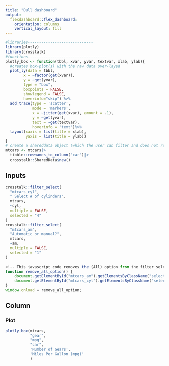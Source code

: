 ```yaml
---
title: "Dull dashboard"
output: 
  flexdashboard::flex_dashboard:
    orientation: columns
    vertical_layout: fill
---
```


```r
#libraries-----------------------------
library(plotly)
library(crosstalk)
#functions-----------------------------------
plotly_box <- function(tbbl, xvar, yvar, textvar, xlab, ylab){
  #creates box-plot(s) with the raw data over-layed
  plot_ly(data = tbbl, 
        x = ~factor(get(xvar)), 
        y = ~get(yvar), 
        type = "box", 
        boxpoints = FALSE, 
        showlegend = FALSE,
        hoverinfo="skip") %>%
  add_trace(type = 'scatter', 
            mode = 'markers', 
            x = ~jitter(get(xvar), amount = .1), 
            y = ~get(yvar),
            text = ~get(textvar),
            hoverinfo = 'text')%>%
  layout(xaxis = list(title = xlab),
         yaxis = list(title = ylab))
}
# create a shareddata object (which the user can filter and does not require shiny... it is dull.
mtcars <- mtcars|>
  tibble::rownames_to_column("car")|> 
  crosstalk::SharedData$new() 
```

Inputs {.sidebar data-width=250}
-----------------------------------------------

```r
crosstalk::filter_select(
  "mtcars_cyl",
  " Select # of cylinders",
  mtcars,
  ~cyl,
  multiple = FALSE,
  selected = "4"
)
crosstalk::filter_select(
  "mtcars_am",
  "Automatic or manual?",
  mtcars,
  ~am,
  multiple = FALSE,
  selected = "1"
)
```

```js
<!-- This javascript code removes the (All) option from the filter_selects... for each filter you add, need to do the same. -->
function remove_all_option() {
    document.getElementById("mtcars_am").getElementsByClassName("selectized")[0].selectize.removeOption("");
    document.getElementById("mtcars_cyl").getElementsByClassName("selectized")[0].selectize.removeOption("");
}
window.onload = remove_all_option;
```

Column {data-width=700}
---------------------------------------------
### Plot

```r
plotly_box(mtcars, 
           "gear", 
           "mpg", 
           "car", 
           'Number of Gears', 
           'Miles Per Gallon (mpg)'
           )
```


